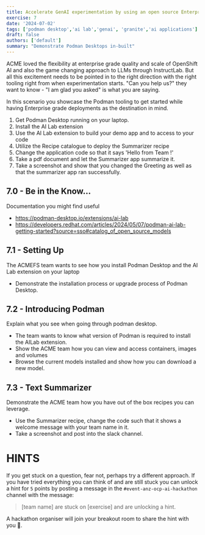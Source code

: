 ```yaml
---
title: Accelerate GenAI experimentation by using an open source Enterprise-grade tool and software supply chain to get started
exercise: 7
date: '2024-07-02'
tags: ['podman desktop','ai lab','genai', 'granite','ai applications']
draft: false
authors: ['default']
summary: "Demonstrate Podman Desktops in-built"
---
```


ACME loved the flexibility at enterprise grade quality and scale of OpenShift AI and also the game changing approach to LLMs through InstructLab. 
But all this excitement needs to be pointed in to the right direction with the right tooling right from when experimentation starts.
"Can you help us?" they want to know - "I am glad you asked" is what you are saying.

In this scenario you showcase the Podman tooling to get started while having Enterprise grade deployments as the destination in mind.
1) Get Podman Desktop running on  your laptop.
2) Install the AI Lab extension
3) Use the AI Lab extension to build your demo app and to access to your code
4) Utilize the Recipe catalogue to deploy the Summarizer recipe
5) Change the application code so that it says 'Hello from Team <Your team name>!'
6) Take a pdf document and let the Summarizer app summarize it.
7) Take a screenshot and show that you changed the Greeting as well as that the summarizer app ran successfully.

## 7.0 - Be in the Know...
Documentation you might find useful
- https://podman-desktop.io/extensions/ai-lab
- https://developers.redhat.com/articles/2024/05/07/podman-ai-lab-getting-started?source=sso#catalog_of_open_source_models

## 7.1 - Setting Up
The ACMEFS team wants to see how you install Podman Desktop and the AI Lab extension on your laptop
- Demonstrate the installation process or upgrade process of Podman Desktop.

## 7.2 - Introducing Podman
Explain what you see when going through podman desktop.
- The team wants to know what version of Podman is required to install the AILab extension.
- Show the ACME team how you can view and access containers, images and volumes
- Browse the current models installed and show how you can download a new model.

## 7.3 - Text Summarizer
Demonstrate the ACME team how you have out of the box recipes you can leverage.
- Use the Summarizer recipe, change the code such that it shows a welcome message with your team name in it.
- Take a screenshot and post into the slack channel.

# HINTS
If you get stuck on a question, fear not, perhaps try a different approach. If you have tried everything you can think of and are still stuck you can unlock a hint for `5` points by posting a message in the `#event-anz-ocp-ai-hackathon` channel with the message:

> [team name] are stuck on [exercise] and are unlocking a hint.

A hackathon organiser will join your breakout room to share the hint with you 🤫.


